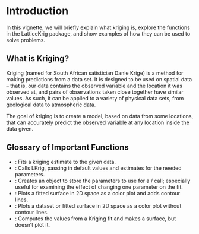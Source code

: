 # Introduction


In this vignette, we will briefly explain what kriging is, explore the functions in the LatticeKrig package, and show examples of how they can be used to solve problems.

## What is Kriging?


Kriging (named for South African satistician Danie Krige) is a method for making predictions from a data set. It is designed to be used on spatial data -- that is, our data contains the observed variable and the location it was observed at, and pairs of observations taken close together have similar values. As such, it can be applied to a variety of physical data sets, from geological data to atmospheric data.


The goal of kriging is to create a model, based on data from some locations, that can accurately predict the observed variable at any location inside the data given. 

## Glossary of Important Functions

* \ttt{LKrig}: Fits a kriging estimate to the given data.
* \ttt{LatticeKrig}: Calls LKrig, passing in default values and estimates for the needed parameters.
* \ttt{LKInfo}: Creates an object to store the parameters to use for a \ttt{LatticeKrig} / \ttt{LKrig} call; especially useful for examining the effect of changing one parameter on the fit.
* \ttt{surface}: Plots a fitted surface in 2D space as a color plot and adds contour lines.
* \ttt{image.plot}: Plots a dataset or fitted surface in 2D space as a color plot without contour lines.
* \ttt{predictSurface}: Computes the values from a Kriging fit and makes a surface, but doesn't plot it.
